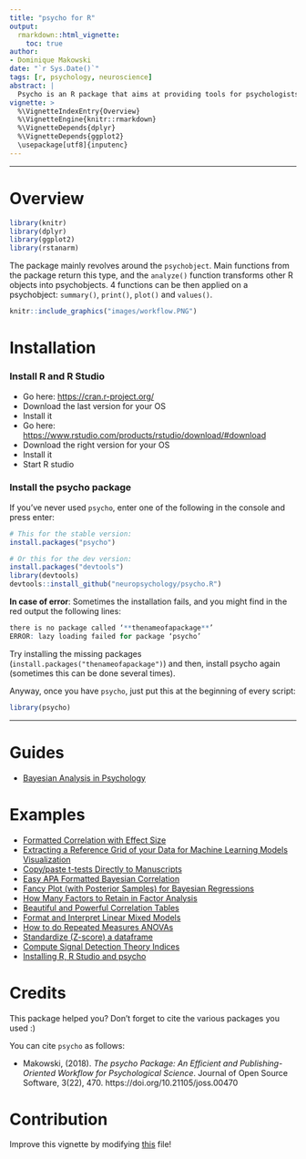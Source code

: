 ```yaml
---
title: "psycho for R"
output: 
  rmarkdown::html_vignette:
    toc: true
author: 
- Dominique Makowski
date: "`r Sys.Date()`"
tags: [r, psychology, neuroscience]
abstract: |
  Psycho is an R package that aims at providing tools for psychologists, neuropsychologists and neuroscientists, to transform statistical outputs into something readable that can be, almost directly, copied and pasted into a report. It also implements various functions useful in psychological science, such as correlation matrices, assessment plot creation or normalization. The package revolves around the psychobject. Main functions from the package return this type, and the `analyze()` function transforms other R objects into psychobjects. Four functions can then be applied on a psychobject: `summary()`, `print()`, `plot()` and `values()`. Contrary to many other packages which goal is to produce statistical analyzes, `psycho` aims at filling the gap between statistical R outputs and statistical report writing, with a focus on APA formatting guidelines, to enhance the standardization of results reporting. Complex outputs, such as those of Bayesian and frequentist mixed models, are automatically transformed into readable text, tables, and plots that illustrate the effects. Thus, the results can easily be incorporated into shareable reports and publications, promoting data exploration, saving time and preventing errors for better, reproducible, science. 
vignette: >
  %\VignetteIndexEntry{Overview}
  %\VignetteEngine{knitr::rmarkdown}
  %\VignetteDepends{dplyr}
  %\VignetteDepends{ggplot2}
  \usepackage[utf8]{inputenc}
---
```




------


# Overview

```r
library(knitr)
library(dplyr)
library(ggplot2)
library(rstanarm)
```


The package mainly revolves around the `psychobject`. Main functions from the package return this type, and the `analyze()` function transforms other R objects into psychobjects. 4 functions can be then applied on a psychobject: `summary()`, `print()`, `plot()` and `values()`.

```r
knitr::include_graphics("images/workflow.PNG")
```

# Installation


### Install R and R Studio


- Go here: [https://cran.r-project.org/](https://cran.r-project.org/)
- Download the last version for your OS
- Install it
- Go here: [https://www.rstudio.com/products/rstudio/download/#download](https://www.rstudio.com/products/rstudio/download/#download)
- Download the right version for your OS
- Install it
- Start R studio

### Install the psycho package

If you've never used `psycho`, enter one of the following in the console and press enter:
```r
# This for the stable version:
install.packages("psycho")

# Or this for the dev version:
install.packages("devtools")
library(devtools)
devtools::install_github("neuropsychology/psycho.R")
```

**In case of error**: Sometimes the installation fails, and you might find in the red output the following lines:
```r
there is no package called ‘**thenameofapackage**’
ERROR: lazy loading failed for package ‘psycho’
```
Try installing the missing packages (`install.packages("thenameofapackage")`) and then, install psycho again (sometimes this can be done several times).

Anyway, once you have `psycho`, just put this at the beginning of every script:
```r
library(psycho)
```



<!-- ![](https://github.com/neuropsychology/psycho.R/blob/master/vignettes/images/workflow.PNG) -->

------

# Guides

- [Bayesian Analysis in Psychology](https://CRAN.R-project.org/package=psycho/vignettes/bayesian.html)


# Examples

- [Formatted Correlation with Effect Size](https://neuropsychology.github.io/psycho.R/2018/06/28/analyze_correlation.html)
- [Extracting a Reference Grid of your Data for Machine Learning Models Visualization](https://neuropsychology.github.io/psycho.R/2018/06/25/refdata.html)
- [Copy/paste t-tests Directly to Manuscripts](https://neuropsychology.github.io/psycho.R/2018/06/19/analyze_ttest.html)
- [Easy APA Formatted Bayesian Correlation](https://neuropsychology.github.io/psycho.R/2018/06/11/bayesian_correlation.html)
- [Fancy Plot (with Posterior Samples) for Bayesian Regressions](https://neuropsychology.github.io/psycho.R/2018/06/03/plot_bayesian_model.html)
- [How Many Factors to Retain in Factor Analysis](https://neuropsychology.github.io/psycho.R/2018/05/24/n_factors.html)
- [Beautiful and Powerful Correlation Tables](https://neuropsychology.github.io/psycho.R/2018/05/20/correlation.html)
- [Format and Interpret Linear Mixed Models](https://neuropsychology.github.io/psycho.R/2018/05/10/interpret_mixed_models.html)
- [How to do Repeated Measures ANOVAs](https://neuropsychology.github.io/psycho.R/2018/05/01/repeated_measure_anovas.html)
- [Standardize (Z-score) a dataframe](https://neuropsychology.github.io/psycho.R/2018/03/29/standardize.html)
- [Compute Signal Detection Theory Indices](https://neuropsychology.github.io/psycho.R/2018/03/29/SDT.html)
- [Installing R, R Studio and psycho](https://neuropsychology.github.io/psycho.R/2018/03/21/installingR.html)


<!-- # Other  -->


<!-- ## Custom Plots -->

<!-- In general, the `plot()` function returns, most of the times, a ggplot object. That means it remains quite flexible. Here's an example. -->


<!-- ```{r eval=TRUE, fig.align='center', fig.height=4.5, fig.width=9, message=FALSE, warning=FALSE, results='markup'} -->
<!-- library(psycho) -->

<!-- # Let's create a correlation plot -->
<!-- p <- plot(psycho::correlation(iris)) -->

<!-- # Custom theme and colours -->
<!-- p <- p + -->
<!--   scale_fill_gradientn(colors = c("#4CAF50", "#FFEB3B", "#FF5722")) + -->
<!--   ylab("Variables\n") + -->
<!--   labs(fill = "r") + -->
<!--   theme( -->
<!--     plot.background = element_rect(fill = "#607D8B"), -->
<!--     axis.title.y = element_text(size = 20, angle = 90, colour = "white"), -->
<!--     axis.text = element_text(size = 15, colour = "white"), -->
<!--     legend.title = element_text(size = 20, colour = "white"), -->
<!--     legend.text = element_text(size = 15, colour = "white"), -->
<!--     title = element_text(size = 16, colour = "white") -->
<!--   ) -->
<!-- p -->
<!-- ``` -->


<!-- ------ -->

<!-- ## Single-case methods -->

<!-- ### Crawford-Garthwaite (2007) Bayesian test for single-case vs. control group -->

<!-- Neuropsychologists often need to compare a single case to a small control group. However, the standard two-sample t-test does not work because the case is only one observation. Crawford and Garthwaite (2012) demonstrate that the Crawford-Garthwaite (2007) t-test is a better approach (in terms of controlling Type I error rate) than other commonly-used alternatives. -->


<!-- ```{r echo=TRUE, message=FALSE, warning=FALSE, results='markup'} -->
<!-- library(psycho) -->

<!-- patient <- 61 # The IQ of a patient -->
<!-- controls <- c(86, 100, 112, 95, 121, 102) # The IQs of a control group -->

<!-- result <- crawford.test(patient, controls) -->
<!-- print(result) -->
<!-- plot(result) -->
<!-- ``` -->

<!-- ### Crawford-Howell (1998) t-test for dissociation -->

<!-- Assessing dissociation between processes is a fundamental part of clinical neuropsychology. However, while the detection of suspected impairments is a fundamental feature of single-case studies, evidence of an impairment on a given task usually becomes of theoretical interest only if it is observed in the context of less impaired or normal performance on other tasks. Crawford and Garthwaite (2012) demonstrate that the Crawford-Howell (1998) t-test for dissociation is a better approach (in terms of controlling Type I error rate) than other commonly-used alternatives. -->


<!-- ```{r echo=TRUE, message=FALSE, warning=FALSE, results='markup'} -->
<!-- library(psycho) -->

<!-- case_X <- 132 -->
<!-- case_Y <- 7 -->
<!-- controls_X <- c(100, 125, 89, 105, 109, 99) -->
<!-- controls_Y <- c(7, 8, 9, 6, 7, 10) -->

<!-- result <- crawford_dissociation.test(case_X, case_Y, controls_X, controls_Y) -->
<!-- ``` -->


<!-- ### Mellenbergh & van den Brink (1998) test for pre-post comparison -->

<!-- Clinicians willing to check if their intervention had an effect on a single participant might want to use the Mellenbergh & van den Brink (1998) test, comparing the difference between baseline and post-test to the standart deviation of a control group. -->

<!-- ```{r echo=TRUE, message=FALSE, warning=FALSE, results='markup'} -->
<!-- library(psycho) -->

<!-- t0 <- 82 # The IQ of a patient at baseline -->
<!-- t1 <- 105 # The IQ of a patient after the new therapy -->
<!-- controls <- c(94, 100, 108, 95, 102, 94) # The IQs of a control group -->

<!-- rez <- mellenbergh.test(t0, t1, controls = controls) -->

<!-- # if we do not have a control group, we can also directly enter the SD of the score. -->
<!-- # For IQ, the SD is of 15. -->
<!-- rez <- mellenbergh.test(t0, t1, controls = 15) -->
<!-- ``` -->




# Credits

This package helped you? Don't forget to cite the various packages you used :)

You can cite `psycho` as follows:

- Makowski, (2018). *The psycho Package: An Efficient and Publishing-Oriented Workflow for Psychological Science*. Journal of Open Source Software, 3(22), 470. https://doi.org/10.21105/joss.00470


# Contribution

Improve this vignette by modifying [this](https://github.com/neuropsychology/psycho.R/blob/master/vignettes/overview.Rmd) file!
